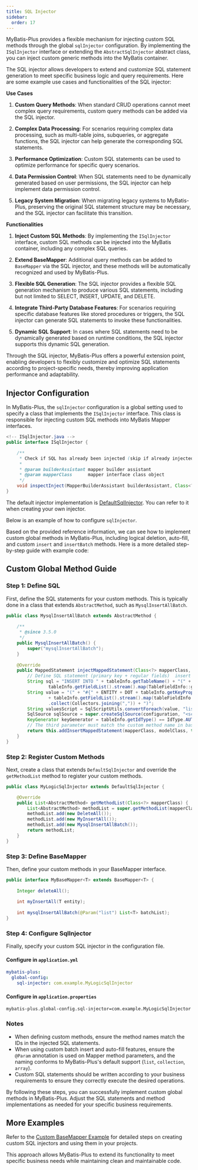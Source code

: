 ```yaml
---
title: SQL Injector
sidebar:
  order: 17
---
```


MyBatis-Plus provides a flexible mechanism for injecting custom SQL methods through the global `sqlInjector` configuration. By implementing the `ISqlInjector` interface or extending the `AbstractSqlInjector` abstract class, you can inject custom generic methods into the MyBatis container.

The SQL injector allows developers to extend and customize SQL statement generation to meet specific business logic and query requirements. Here are some example use cases and functionalities of the SQL injector:

**Use Cases**

1. **Custom Query Methods**: When standard CRUD operations cannot meet complex query requirements, custom query methods can be added via the SQL injector.

2. **Complex Data Processing**: For scenarios requiring complex data processing, such as multi-table joins, subqueries, or aggregate functions, the SQL injector can help generate the corresponding SQL statements.

3. **Performance Optimization**: Custom SQL statements can be used to optimize performance for specific query scenarios.

4. **Data Permission Control**: When SQL statements need to be dynamically generated based on user permissions, the SQL injector can help implement data permission control.

5. **Legacy System Migration**: When migrating legacy systems to MyBatis-Plus, preserving the original SQL statement structure may be necessary, and the SQL injector can facilitate this transition.

**Functionalities**

1. **Inject Custom SQL Methods**: By implementing the `ISqlInjector` interface, custom SQL methods can be injected into the MyBatis container, including any complex SQL queries.

2. **Extend BaseMapper**: Additional query methods can be added to `BaseMapper` via the SQL injector, and these methods will be automatically recognized and used by MyBatis-Plus.

3. **Flexible SQL Generation**: The SQL injector provides a flexible SQL generation mechanism to produce various SQL statements, including but not limited to SELECT, INSERT, UPDATE, and DELETE.

4. **Integrate Third-Party Database Features**: For scenarios requiring specific database features like stored procedures or triggers, the SQL injector can generate SQL statements to invoke these functionalities.

5. **Dynamic SQL Support**: In cases where SQL statements need to be dynamically generated based on runtime conditions, the SQL injector supports this dynamic SQL generation.

Through the SQL injector, MyBatis-Plus offers a powerful extension point, enabling developers to flexibly customize and optimize SQL statements according to project-specific needs, thereby improving application performance and adaptability.

## Injector Configuration

In MyBatis-Plus, the `sqlInjector` configuration is a global setting used to specify a class that implements the `ISqlInjector` interface. This class is responsible for injecting custom SQL methods into MyBatis Mapper interfaces.

```java
<!-- ISqlInjector.java -->
public interface ISqlInjector {

    /**
     * Check if SQL has already been injected (skip if already injected)
     *
     * @param builderAssistant mapper builder assistant
     * @param mapperClass      mapper interface class object
     */
    void inspectInject(MapperBuilderAssistant builderAssistant, Class<?> mapperClass);
}
```

The default injector implementation is [DefaultSqlInjector](https://github.com/baomidou/mybatis-plus/blob/3.0/mybatis-plus-core/src/main/java/com/baomidou/mybatisplus/core/injector/DefaultSqlInjector.java). You can refer to it when creating your own injector.

Below is an example of how to configure `sqlInjector`.

Based on the provided reference information, we can see how to implement custom global methods in MyBatis-Plus, including logical deletion, auto-fill, and custom `insert` and `insertBatch` methods. Here is a more detailed step-by-step guide with example code:

## Custom Global Method Guide

### Step 1: Define SQL

First, define the SQL statements for your custom methods. This is typically done in a class that extends `AbstractMethod`, such as `MysqlInsertAllBatch`.

```java
public class MysqlInsertAllBatch extends AbstractMethod {
    
    /**
     * @since 3.5.0
     */
    public MysqlInsertAllBatch() {
        super("mysqlInsertAllBatch");
    }
    
    @Override
    public MappedStatement injectMappedStatement(Class<?> mapperClass, Class<?> modelClass, TableInfo tableInfo) {
 		// Define SQL statement (primary key + regular fields)  insert into table(....) values(....),(....)
        String sql = "INSERT INTO " + tableInfo.getTableName() + "(" + tableInfo.getKeyColumn() + "," +
                tableInfo.getFieldList().stream().map(TableFieldInfo::getColumn).collect(Collectors.joining(",")) + ") VALUES ";
        String value = "(" + "#{" + ENTITY + DOT + tableInfo.getKeyProperty() + "}" + ","
                + tableInfo.getFieldList().stream().map(tableFieldInfo -> "#{" + ENTITY + DOT + tableFieldInfo.getProperty() + "}")
                .collect(Collectors.joining(",")) + ")";
        String valuesScript = SqlScriptUtils.convertForeach(value, "list", null, ENTITY, COMMA);
        SqlSource sqlSource = super.createSqlSource(configuration, "<script>" + sql + valuesScript + "</script>", modelClass);
        KeyGenerator keyGenerator = tableInfo.getIdType() == IdType.AUTO ? Jdbc3KeyGenerator.INSTANCE : NoKeyGenerator.INSTANCE;
        // The third parameter must match the custom method name in baseMapper
        return this.addInsertMappedStatement(mapperClass, modelClass, this.methodName, sqlSource, keyGenerator,tableInfo.getKeyProperty(), tableInfo.getKeyColumn());
    }
}
```

### Step 2: Register Custom Methods

Next, create a class that extends `DefaultSqlInjector` and override the `getMethodList` method to register your custom methods.

```java
public class MyLogicSqlInjector extends DefaultSqlInjector {

    @Override
    public List<AbstractMethod> getMethodList(Class<?> mapperClass) {
        List<AbstractMethod> methodList = super.getMethodList(mapperClass);
        methodList.add(new DeleteAll());
        methodList.add(new MyInsertAll());
        methodList.add(new MysqlInsertAllBatch());
        return methodList;
    }
}
```

### Step 3: Define BaseMapper

Then, define your custom methods in your BaseMapper interface.

```java
public interface MyBaseMapper<T> extends BaseMapper<T> {
    
    Integer deleteAll();
    
    int myInsertAll(T entity);
    
    int mysqlInsertAllBatch(@Param("list") List<T> batchList);
}
```

### Step 4: Configure SqlInjector

Finally, specify your custom SQL injector in the configuration file.

#### Configure in `application.yml`

```yml
mybatis-plus:
  global-config:
    sql-injector: com.example.MyLogicSqlInjector
```

#### Configure in `application.properties`

```properties
mybatis-plus.global-config.sql-injector=com.example.MyLogicSqlInjector
```

### Notes

- When defining custom methods, ensure the method names match the IDs in the injected SQL statements.
- When using custom batch insert and auto-fill features, ensure the `@Param` annotation is used on Mapper method parameters, and the naming conforms to MyBatis-Plus's default support (`list`, `collection`, `array`).
- Custom SQL statements should be written according to your business requirements to ensure they correctly execute the desired operations.

By following these steps, you can successfully implement custom global methods in MyBatis-Plus. Adjust the SQL statements and method implementations as needed for your specific business requirements.

## More Examples

Refer to the [Custom BaseMapper Example](https://gitee.com/baomidou/mybatis-plus-samples/tree/master/mybatis-plus-sample-deluxe) for detailed steps on creating custom SQL injectors and using them in your projects.

This approach allows MyBatis-Plus to extend its functionality to meet specific business needs while maintaining clean and maintainable code.
